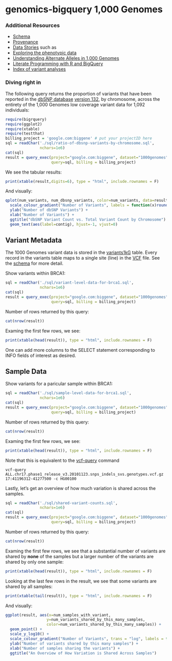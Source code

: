 <!-- R Markdown Documentation, DO NOT EDIT THE PLAIN MARKDOWN VERSION OF THIS FILE -->

<!-- Copyright 2014 Google Inc. All rights reserved. -->

<!-- Licensed under the Apache License, Version 2.0 (the "License"); -->
<!-- you may not use this file except in compliance with the License. -->
<!-- You may obtain a copy of the License at -->

<!--     http://www.apache.org/licenses/LICENSE-2.0 -->

<!-- Unless required by applicable law or agreed to in writing, software -->
<!-- distributed under the License is distributed on an "AS IS" BASIS, -->
<!-- WITHOUT WARRANTIES OR CONDITIONS OF ANY KIND, either express or implied. -->
<!-- See the License for the specific language governing permissions and -->
<!-- limitations under the License. -->

genomics-bigquery 1,000 Genomes
=================

### Additional Resources
* [Schema](https://bigquery.cloud.google.com/table/google.com:biggene:1000genomes.variants1kG?pli=1)
* [Provenance](./provenance)
* [Data Stories](./data-stories) such as
 * [Exploring the phenotypic data](./data-stories/exploring-the-phenotypic-data)
 * [Understanding Alternate Alleles in 1,000 Genomes](./data-stories/understanding-alternate-alleles)
 * [Literate Programming with R and BigQuery](./data-stories/literate-programming-demo)
* [Index of variant analyses](./sql)

### Diving right in
The following query returns the proportion of variants that have been reported in the [dbSNP database](http://www.ncbi.nlm.nih.gov/projects/SNP/snp_summary.cgi?build_id=132) [version 132](http://www.1000genomes.org/category/variants), by chromosome, across the entirety of the 1,000 Genomes low coverage variant data for 1,092 individuals:

```r
require(bigrquery)
require(ggplot2)
require(xtable)
require(testthat)
billing_project = 'google.com:biggene' # put your projectID here
sql = readChar('./sql/ratio-of-dbsnp-variants-by-chromosome.sql',
               nchars=1e6)
cat(sql)
result = query_exec(project="google.com:biggene", dataset="1000genomes",
                    query=sql, billing = billing_project)
```

We see the tabular results:
```r
print(xtable(result,digits=6), type = "html", include.rownames = F)
```

And visually:
```r
qplot(num_variants, num_dbsnp_variants, color=num_variants, data=result) + 
  scale_colour_gradient("Number of Variants", labels = function(x)round(x)) +
  ylab("Number of dbSNP Variants") + 
  xlab("Number of Variants") + 
  ggtitle("dbSNP Variant Count vs. Total Variant Count by Chromosome") + 
  geom_text(aes(label=contig), hjust=-1, vjust=0)
```

## Variant Metadata
The 1000 Genomes variant data is stored in the [variants1kG](https://bigquery.cloud.google.com/table/google.com:biggene:1000genomes.variants1kG?pli=1) table.  Every record in the variants table maps to a single site (line) in the [VCF](http://www.1000genomes.org/wiki/Analysis/Variant%20Call%20Format/vcf-variant-call-format-version-41) file.  See the [schema](https://bigquery.cloud.google.com/table/google.com:biggene:1000genomes.variants1kG?pli=1) for more detail.

Show variants within BRCA1:
```r
sql = readChar('./sql/variant-level-data-for-brca1.sql',
               nchars=1e6)
cat(sql)
result = query_exec(project="google.com:biggene", dataset="1000genomes",
                    query=sql, billing = billing_project)
```
Number of rows returned by this query:
```r
cat(nrow(result))
```
Examing the first few rows, we see:
```r
print(xtable(head(result)), type = "html", include.rownames = F)
```
One can add more columns to the SELECT statement corresponding to INFO fields of interest as desired.

## Sample Data
Show variants for a paricular sample within BRCA1:
```r
sql = readChar('./sql/sample-level-data-for-brca1.sql',
               nchars=1e6)
cat(sql)
result = query_exec(project="google.com:biggene", dataset="1000genomes",
                    query=sql, billing = billing_project)
```
Number of rows returned by this query:
```r
cat(nrow(result))
```
Examing the first few rows, we see:
```r
print(xtable(head(result)), type = "html", include.rownames = F)
```
Note that this is equivalent to the [vcf-query](http://vcftools.sourceforge.net/perl_module.html#vcf-query) command
```
vcf-query ALL.chr17.phase1_release_v3.20101123.snps_indels_svs.genotypes.vcf.gz 17:41196312-41277500 -c HG00100
```
Lastly, let's get an overview of how much variation is shared across the samples.
```r
sql = readChar('./sql/shared-variant-counts.sql',
               nchars=1e6)
cat(sql)
result = query_exec(project="google.com:biggene", dataset="1000genomes",
                    query=sql, billing = billing_project)
```
Number of rows returned by this query:
```r
cat(nrow(result))
```
Examing the first few rows, we see that a substantial number of variants are shared by **none** of the samples but a larger number of the variants are shared by only one sample:
```r
print(xtable(head(result)), type = "html", include.rownames = F)
```
Looking at the last few rows in the result, we see that some variants are shared by all samples:
```r
print(xtable(tail(result)), type = "html", include.rownames = F)
```
And visually:
```r
ggplot(result, aes(x=num_samples_with_variant, 
                  y=num_variants_shared_by_this_many_samples,
                  color=num_variants_shared_by_this_many_samples)) +
  geom_point() +
  scale_y_log10() +
  scale_colour_gradient("Number of Variants", trans = "log", labels = function(x)round(x)) +
  ylab("Number of variants shared by this many samples") +
  xlab("Number of samples sharing the variants") +
  ggtitle("An Overview of How Variation is Shared Across Samples") 
```
